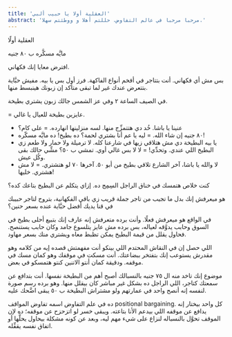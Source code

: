 ```yaml
---
title: 'العقلية أولا يا حبيب ألبي'
abstract: 'مرحبا مرحبا في عالم التفاوض. حللتم أهلا و ووطئتم سهلا.'
---
```


العقلية أولًا

مايَّه مسكَّره ب ٨٠ جنيه

افترض معايا إنك فكهاني.

بس مش أي فكهاني. أنت بتتاجر في أفخم أنواع الفاكهة. فرز أول بس يا بيه. مفيش حبَّاية بتتعرض عندك غير لما تبقى متأكد إن زبونك هينبسط منها.

في الصيف الساعة ٢ وفي عز الشمس جالك زبون يشتري بطيخة.

= عايزين بطيخة للعيال يا غالي.

- عنينا يا باشا. خُد دي هتتمزِّج منها. لسه منزلينها انهارده.
  = على كام؟
- ٨٠ جنيه إن شاء الله.
  = ليه يا عم أنا بشتري لحمة؟ ده بطيخ! ده مايَّه مسكّره!
- يا بيه البطيخة دي مش هتلاقي زيها في شارعنا كله. لا ترميلة ولا حمار ولا طعم زي البطيخ اللي عندي. وتحدِّي!
  = لا لا بس غالي أوي. تمشي ب ٥٠؟ مشِّي حالك بقى وكُل عيش.
- لا والله يا باشا، آخر الشارع تلاقي بطيخ من أبو ٥٠. آخرها ٧٠ لو هتشتري.
  = لا مش هشتري. خليها!

كنت خلاص هتمسك في خناق الراجل السِمِج ده. إزاي يتكلم عن البطيخ بتاعك كده؟

هو ميعرفش إنك بدل ما تجيب من تاجر جملة قريب زي باقي الفكهانية، بتروح لتاجر حبيبك في قنا يديك أفضل حبَّاية عنده بسعر حنين؟

في الواقع هو ميعرفش فعلًا. وأنت برده متعرفش إنه عارف إنك بتبيع أحلى بطيخ في السوق وحابب يدوَّقه لعياله، بس برده مش عايز يتلسوع جامد وكان حابب يستنصح. فحاول يقلل من قيمة البطيخ يمكن تظبط معاه ويشتري منك بسعر مهاود.

اللي حصل إن في النقاش المحتدم اللي بينكو أنت مفهمتش قصده إيه من كلامه وهو مقدرش يستوعب إنك بتفتخر ببضاعتك. أنت مسكت في موقفك وهو كمان مسك في موقفه. ودقيقة كمان أنتو الاتنين كنتو هتمسكو في بعض.

موضوع إنك تاخد منه ال ٧٥ جنيه بالنسبالك أصبح أهم من البطيخة نفسها. أنت بتدافع عن سمعتك كتاجر، اللي الراجل ده بشكل غير مباشر كان بيقلل منها. وهو برده رسم صورة لنفسه إنه أنصح واحد في عمارتهم ولو مشتراش البطيخة ب ٥٠ يبقى اضَّحك عليه.

ده في علم التفاوض اسمه تفاوض المواقف positional bargaining. كل واحد بيختار إنه يدافع عن موقفه اللي بيدعم الأنا بتاعته. ويبقى خسر لو اتزحزح عن موقفه؛ ده لإن الموقف تحوَّل بالنسباله لنزاع على شيء مهم ليه، وبعد عن كونه مشكلة بيحاول يحلَّها أو اتفاق نفسه يقفِّله.
